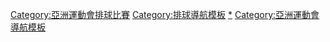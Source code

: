 {{Navbox
|name=亞洲運動會排球比賽
| title = [[亞洲運動會排球比賽]]
| state = {{{state|autocollapse}}}
|listclass = hlist

|imageleft = [[File:Volleyball (indoor) pictogram.svg|50px]]
|image = [[Image:Volleyball (beach) pictogram.svg|50px]]
|list1=
* [[1958年亞洲運動會排球比賽|1958]]
* [[1962年亞洲運動會排球比賽|1962]]
* [[1966年亞洲運動會排球比賽|1966]]
* [[1970年亞洲運動會排球比賽|1970]]
* [[1974年亞洲運動會排球比賽|1974]]
* [[1978年亞洲運動會排球比賽|1978]]
* [[1982年亞洲運動會排球比賽|1982]]
* [[1986年亞洲運動會排球比賽|1986]]
* [[1990年亞洲運動會排球比賽|1990]]
* [[1994年亞洲運動會排球比賽|1994]]
* [[1998年亞洲運動會排球比賽|1998]]
* [[2002年亞洲運動會排球比賽|2002]]
* [[2006年亞洲運動會排球比賽|2006]]
* [[2010年亞洲運動會排球比賽|2010]]
* [[2014年亞洲運動會排球比賽|2014]]
* [[2018年亞洲運動會排球比賽|2018]]
}}<includeonly>[[Category:亞洲運動會排球比賽]]</includeonly><noinclude>
{{collapsible option}}
[[Category:排球導航模板]]
[[Category:亞洲運動會排球比賽‎|*]]
[[Category:亞洲運動會導航模板]]
</noinclude>